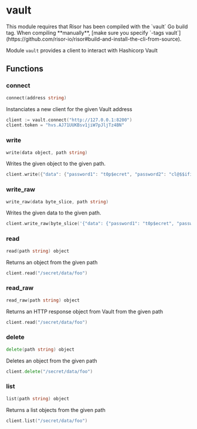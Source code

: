 
# vault

<Callout type="info" emoji="ℹ️">
  This module requires that Risor has been compiled with the `vault` Go build tag.
  When compiling **manually**, [make sure you specify `-tags vault`](https://github.com/risor-io/risor#build-and-install-the-cli-from-source).
</Callout>

Module `vault` provides a client to interact with Hashicorp Vault

## Functions

### connect

```go filename="Function signature"
connect(address string)
```

Instanciates a new client for the given Vault address

```go filename="Example"
client := vault.connect("http://127.0.0.1:8200")
client.token = "hvs.AJ71UUKBsv1jiW7pJljTz4BN"
```

### write

```go filename="Function signature"
write(data object, path string)
```

Writes the given object to the given path.

```go filename="Example"
client.write({"data": {"password1": "t0p$ecret", "password2": "cl@$$ified"}}, "/secret/data/foo")
```

### write_raw

```go filename="Function signature"
write_raw(data byte_slice, path string)
```

Writes the given data to the given path.

```go filename="Example"
client.write_raw(byte_slice('{"data": {"password1": "t0p$ecret", "password2": "cl@$$ified"}}'), "/secret/data/foo")
```

### read

```go filename="Function signature"
read(path string) object
```

Returns an object from the given path

```go filename="Example"
client.read("/secret/data/foo")
```

### read_raw

```go filename="Function signature"
read_raw(path string) object
```

Returns an HTTP response object from Vault from the given path

```go filename="Example"
client.read("/secret/data/foo")
```

### delete

```go filename="Function signature"
delete(path string) object
```

Deletes an object from the given path

```go filename="Example"
client.delete("/secret/data/foo")
```

### list

```go filename="Function signature"
list(path string) object
```

Returns a list objects from the given path

```go filename="Example"
client.list("/secret/data/foo")
```

